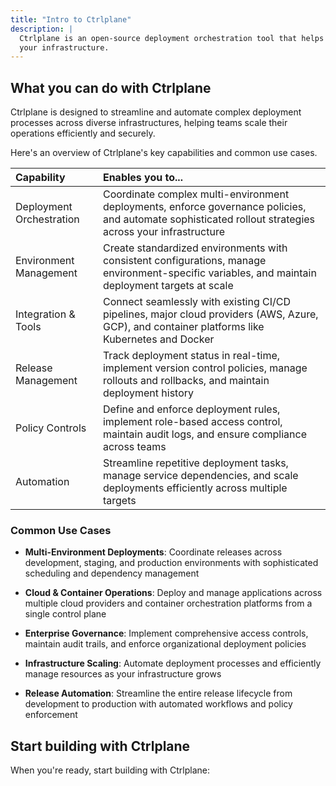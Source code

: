 ```yaml
---
title: "Intro to Ctrlplane"
description: |
  Ctrlplane is an open-source deployment orchestration tool that helps you scale
  your infrastructure.
---
```


## What you can do with Ctrlplane

Ctrlplane is designed to streamline and automate complex deployment processes across diverse infrastructures, helping teams scale their operations efficiently and securely.

Here's an overview of Ctrlplane's key capabilities and common use cases.

| Capability               | Enables you to...                                                                                                                                       |
| :----------------------- | :------------------------------------------------------------------------------------------------------------------------------------------------------ |
| Deployment Orchestration | Coordinate complex multi-environment deployments, enforce governance policies, and automate sophisticated rollout strategies across your infrastructure |
| Environment Management   | Create standardized environments with consistent configurations, manage environment-specific variables, and maintain deployment targets at scale        |
| Integration & Tools      | Connect seamlessly with existing CI/CD pipelines, major cloud providers (AWS, Azure, GCP), and container platforms like Kubernetes and Docker           |
| Release Management       | Track deployment status in real-time, implement version control policies, manage rollouts and rollbacks, and maintain deployment history                |
| Policy Controls          | Define and enforce deployment rules, implement role-based access control, maintain audit logs, and ensure compliance across teams                       |
| Automation               | Streamline repetitive deployment tasks, manage service dependencies, and scale deployments efficiently across multiple targets                          |

### Common Use Cases

- **Multi-Environment Deployments**: Coordinate releases across development,
  staging, and production environments with sophisticated scheduling and
  dependency management

- **Cloud & Container Operations**: Deploy and manage applications across
  multiple cloud providers and container orchestration platforms from a single
  control plane

- **Enterprise Governance**: Implement comprehensive access controls, maintain
  audit trails, and enforce organizational deployment policies

- **Infrastructure Scaling**: Automate deployment processes and efficiently
  manage resources as your infrastructure grows

- **Release Automation**: Streamline the entire release lifecycle from
  development to production with automated workflows and policy enforcement

## Start building with Ctrlplane

When you're ready, start building with Ctrlplane:

<CardGroup cols={2}>
  <Card
    title="First Deployment"
    icon="ship"
    href="/first-deployment"
    description="Follow the quickstart guide to make your first deployment with Ctrlplane"
  />
  <Card
    title="API Reference"
    icon="code"
    href="/api-reference"
    description="Explore the complete API documentation"
  />
  <Card
    title="Integrations"
    icon="screwdriver-wrench"
    href="/integrations"
    description="Connect Ctrlplane with your existing tools and platforms"
  />
  <Card
    title="Concepts"
    icon="books"
    href="/concepts/systems"
    description="Learn about core Ctrlplane concepts and architecture"
  />
</CardGroup>
